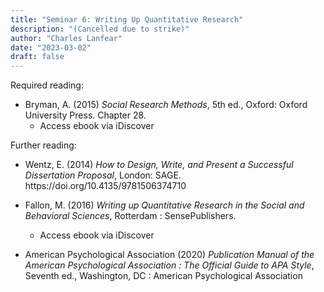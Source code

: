 ```yaml
---
title: "Seminar 6: Writing Up Quantitative Research"
description: "(Cancelled due to strike)"
author: "Charles Lanfear"
date: "2023-03-02"
draft: false
---
```


Required reading:

* Bryman, A. (2015) *Social Research Methods*, 5th ed., Oxford: Oxford University Press. Chapter 28.
   * Access ebook via iDiscover

Further reading:

* Wentz, E. (2014)  *How to Design, Write, and Present a Successful Dissertation Proposal*, London: SAGE.
 https://doi.org/10.4135/9781506374710

* Fallon, M. (2016) *Writing up Quantitative Research in the Social and Behavioral Sciences*, Rotterdam : SensePublishers.
   * Access ebook via iDiscover

* American Psychological Association (2020) *Publication Manual of the American Psychological Association : The Official Guide to APA Style*, Seventh ed., Washington, DC : American Psychological Association
